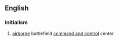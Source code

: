 ==English==

===Initialism===
{{en-initialism}}

# {{label|en|military}} [[airborne]] battlefield [[command and control]] center